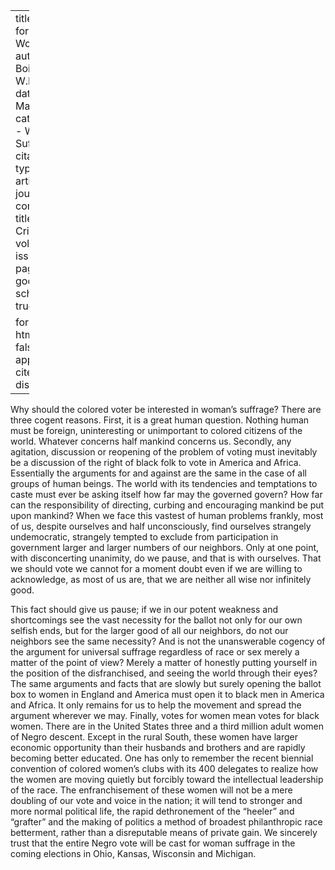 
---
title: 'Votes for Women'
author: Du Bois, W.E.B.
date: Mar. 1912
categories: 
  - Woman Suffrage
citation: 
  type: article-journal
  container-title: The Crisis
  volume: 4
  issue: 5
  page: 234
google-scholar: true

format:
  html:
    toc: false
    appendix-cite-as: display
---

Why should the colored voter be interested in woman's suffrage? There are three cogent reasons. First, it is a great human question. Nothing human must be foreign, uninteresting or unimportant to colored citizens of the world. Whatever concerns half mankind concerns us. Secondly, any agitation, discussion or reopening of the problem of voting must inevitably be a discussion of the right of black folk to vote in America and Africa. Essentially the arguments for and against are the same in the case of all groups of human beings. The world with its tendencies and temptations to caste must ever be asking itself how far may the governed govern? How far can the responsibility of directing, curbing and encouraging mankind be put upon mankind? When we face this vastest of human problems frankly, most of us, despite ourselves and half unconsciously, find ourselves strangely undemocratic, strangely tempted to exclude from participation in government larger and larger numbers of our neighbors. Only at one point, with disconcerting unanimity, do we pause, and that is with ourselves. That we should vote we cannot for a moment doubt even if we are willing to acknowledge, as most of us are, that we are neither all wise nor infinitely good.

This fact should give us pause; if we in our potent weakness and shortcomings see the vast necessity for the ballot not only for our own selfish ends, but for the larger good of all our neighbors, do not our neighbors see the same necessity? And is not the unanswerable cogency of the argument for universal suffrage regardless of race or sex merely a matter of the point of view? Merely a matter of honestly putting yourself in the position of the disfranchised, and seeing the world through their eyes? The same arguments and facts that are slowly but surely opening the ballot box to women in England and America must open it to black men in America and Africa. It only remains for us to help the movement and spread the argument wherever we may. Finally, votes for women mean votes for black women. There are in the United States three and a third million adult women of Negro descent. Except in the rural South, these women have larger economic opportunity than their husbands and brothers and are rapidly becoming better educated. One has only to remember the recent biennial convention of colored women's clubs with its 400 delegates to realize how the women are moving quietly but forcibly toward the intellectual leadership of the race. The enfranchisement of these women will not be a mere doubling of our vote and voice in the nation; it will tend to stronger and more normal political life, the rapid dethronement of the "heeler" and "grafter" and the making of politics a method of broadest philanthropic race betterment, rather than a disreputable means of private gain. We sincerely trust that the entire Negro vote will be cast for woman suffrage in the coming elections in Ohio, Kansas, Wisconsin and Michigan.

